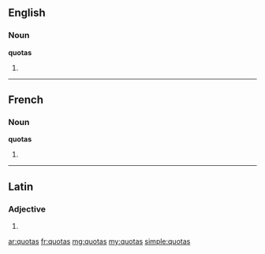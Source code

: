 ==English==

===Noun===
'''quotas'''

# {{plural of|quota}}

----

==French==

===Noun===
'''quotas''' {{m}}

# {{plural of|quota|lang=fr}}

----

==Latin==

===Adjective===
{{la-adj-form|quotās}}

# {{inflection of|quotus|quotus|acc|f|p|lang=la}}

[[ar:quotas]]
[[fr:quotas]]
[[mg:quotas]]
[[my:quotas]]
[[simple:quotas]]